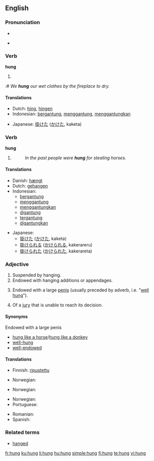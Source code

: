 {{see|hùng}}
==English==

===Pronunciation===
* {{SAMPA|/"hVN/}}
* {{Audio-IPA|en-us-hung.ogg|/'hʌŋ/}}
*: {{rhymes|ʌŋ}}

===Verb===
'''hung'''

# {{simple past of|[[hang]]}}
:# ''We '''hung''' our wet clothes by the fireplace to dry.''

====Translations====
{{trans-top|past tense of "to hang"}}
* Dutch: [[hing]], [[hingen]]
* Indonesian: [[gantung|bergantung]], [[gantung|menggantung]], [[gantung|menggantungkan]]
{{trans-mid}}
* Japanese: [[掛けた]] ([[かけた]], kaketa)
{{trans-bottom}}

===Verb===
'''hung'''

# {{past participle of|[[hang]]}}
#: ''In the past people were '''hung''' for stealing horses.''

====Translations====
{{trans-top|Past participle of "to hang"}}
* Danish: [[hængt]]
* Dutch: [[gehangen]]
* Indonesian:
** [[gantung|bergantung]]
** [[gantung|menggantung]]
** [[gantung|menggantungkan]]
** [[gantung|digantung]]
** [[gantung|tergantung]]
** [[gantung|digantungkan]]
{{trans-mid}}
* Japanese:
** [[掛けた]] ([[かけた]], kaketa)
** [[掛けられる]] ([[かけられる]], kakerareru)
** [[掛けられた]] ([[かけられた]], kakerareta)
{{trans-bottom}}

===Adjective===
{{en-adj}}

# Suspended by hanging.
# Endowed with hanging additions or appendages.
# {{colloquial}} Endowed with a large [[penis]] (usually preceded by adverb, i.e. "[[well hung]]").
# {{law}} Of a [[jury]] that is unable to reach its decision.

====Synonyms====
;Endowed with a large penis
* [[hung like a horse]]/[[hung like a donkey]]
* [[well-hung]]
* [[well-endowed]]

====Translations====
{{trans-top|suspended by hanging}}
* Finnish: [[ripustettu]]
{{trans-mid}}
* Norwegian: {{t-|no|opphengt}}
{{trans-bottom}}

{{trans-top|endowed with hanging additions or appendages}}
* Norwegian: {{t-|no|behengt}}
{{trans-mid}}
{{trans-bottom}}

{{trans-top|endowed with a large penis}}
* Norwegian: {{t-|no|velutstyrt}}
* Portuguese: {{t+|pt|dotado}}
{{trans-mid}}
* Romanian: {{t-|ro|pulos}}
* Spanish: {{t+|es|vergón}}
{{trans-bottom}}

{{trans-top|of a jury that is unable to reach its decision}}
{{trans-mid}}
{{trans-bottom}}

===Related terms===
* [[hanged]]

[[fr:hung]]
[[ku:hung]]
[[li:hung]]
[[hu:hung]]
[[simple:hung]]
[[fi:hung]]
[[te:hung]]
[[vi:hung]]
